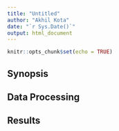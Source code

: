 ```yaml
---
title: "Untitled"
author: "Akhil Kota"
date: "`r Sys.Date()`"
output: html_document
---
```


```r
knitr::opts_chunk$set(echo = TRUE)
```

## Synopsis


## Data Processing


## Results


